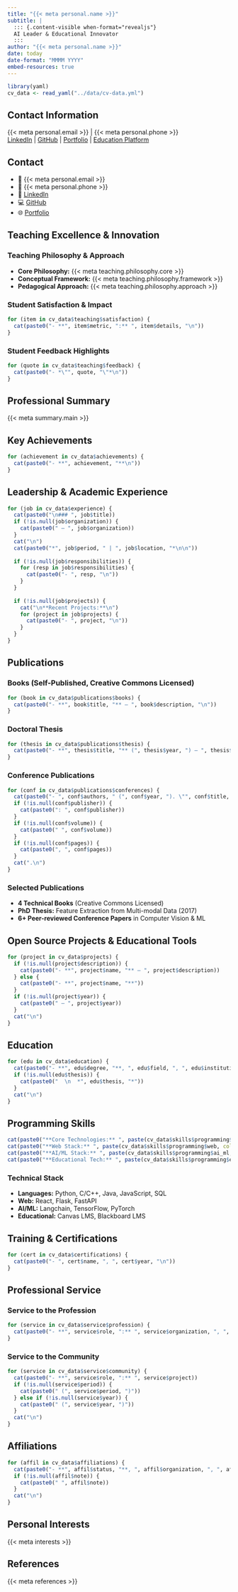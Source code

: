 ```yaml
---
title: "{{< meta personal.name >}}"
subtitle: |
  ::: {.content-visible when-format="revealjs"}
  AI Leader & Educational Innovator
  :::
author: "{{< meta personal.name >}}"
date: today
date-format: "MMMM YYYY"
embed-resources: true
---
```


```r
library(yaml)
cv_data <- read_yaml("../data/cv-data.yml")
```

::: {.content-visible unless-format="revealjs"}
## Contact Information

{{< meta personal.email >}} | {{< meta personal.phone >}}  
[LinkedIn]({{< meta personal.linkedin >}}) | [GitHub]({{< meta personal.github >}}) | [Portfolio]({{< meta personal.portfolio >}}) | [Education Platform]({{< meta personal.education_platform >}})
:::

::: {.content-visible when-format="revealjs"}
## Contact

- 📧 {{< meta personal.email >}}
- 📱 {{< meta personal.phone >}}
- 🔗 [LinkedIn]({{< meta personal.linkedin >}})
- 💻 [GitHub]({{< meta personal.github >}})
- 🌐 [Portfolio]({{< meta personal.portfolio >}})
:::

## Teaching Excellence & Innovation {.content-visible when-format="html"}

### Teaching Philosophy & Approach

- **Core Philosophy:** {{< meta teaching.philosophy.core >}}
- **Conceptual Framework:** {{< meta teaching.philosophy.framework >}}
- **Pedagogical Approach:** {{< meta teaching.philosophy.approach >}}

### Student Satisfaction & Impact

```r
for (item in cv_data$teaching$satisfaction) {
  cat(paste0("- **", item$metric, ":** ", item$details, "\n"))
}
```

### Student Feedback Highlights

```r
for (quote in cv_data$teaching$feedback) {
  cat(paste0("- *\"", quote, "\"*\n"))
}
```

## Professional Summary

{{< meta summary.main >}}

## Key Achievements

```r
for (achievement in cv_data$achievements) {
  cat(paste0("- **", achievement, "**\n"))
}
```

## Leadership & Academic Experience

```r
for (job in cv_data$experience) {
  cat(paste0("\n### ", job$title))
  if (!is.null(job$organization)) {
    cat(paste0(" — ", job$organization))
  }
  cat("\n")
  cat(paste0("*", job$period, " | ", job$location, "*\n\n"))
  
  if (!is.null(job$responsibilities)) {
    for (resp in job$responsibilities) {
      cat(paste0("- ", resp, "\n"))
    }
  }
  
  if (!is.null(job$projects)) {
    cat("\n**Recent Projects:**\n")
    for (project in job$projects) {
      cat(paste0("- ", project, "\n"))
    }
  }
}
```

## Publications

::: {.content-visible unless-format="revealjs"}
### Books (Self-Published, Creative Commons Licensed)

```r
for (book in cv_data$publications$books) {
  cat(paste0("- **", book$title, "** – ", book$description, "\n"))
}
```

### Doctoral Thesis

```r
for (thesis in cv_data$publications$thesis) {
  cat(paste0("- **", thesis$title, "** (", thesis$year, ") – ", thesis$type, ", ", thesis$fields, ". ", thesis$description, "\n"))
}
```

### Conference Publications

```r
for (conf in cv_data$publications$conferences) {
  cat(paste0("- ", conf$authors, " (", conf$year, "). \"", conf$title, ".\" *", conf$venue, "*, ", conf$location))
  if (!is.null(conf$publisher)) {
    cat(paste0(": ", conf$publisher))
  }
  if (!is.null(conf$volume)) {
    cat(paste0(" ", conf$volume))
  }
  if (!is.null(conf$pages)) {
    cat(paste0(", ", conf$pages))
  }
  cat(".\n")
}
```
:::

::: {.content-visible when-format="revealjs"}
### Selected Publications

- **4 Technical Books** (Creative Commons Licensed)
- **PhD Thesis:** Feature Extraction from Multi-modal Data (2017)
- **6+ Peer-reviewed Conference Papers** in Computer Vision & ML
:::

## Open Source Projects & Educational Tools

```r
for (project in cv_data$projects) {
  if (!is.null(project$description)) {
    cat(paste0("- **", project$name, "** – ", project$description))
  } else {
    cat(paste0("- **", project$name, "**"))
  }
  if (!is.null(project$year)) {
    cat(paste0(" – ", project$year))
  }
  cat("\n")
}
```

## Education

```r
for (edu in cv_data$education) {
  cat(paste0("- **", edu$degree, "**, ", edu$field, ", ", edu$institution, ", ", edu$year))
  if (!is.null(edu$thesis)) {
    cat(paste0("  \n  *", edu$thesis, "*"))
  }
  cat("\n")
}
```

## Programming Skills

::: {.content-visible unless-format="revealjs"}
```r
cat(paste0("**Core Technologies:** ", paste(cv_data$skills$programming$core, collapse=" • "), "\n"))
cat(paste0("**Web Stack:** ", paste(cv_data$skills$programming$web, collapse=" • "), "\n"))
cat(paste0("**AI/ML Stack:** ", paste(cv_data$skills$programming$ai_ml, collapse=" • "), "\n"))
cat(paste0("**Educational Tech:** ", paste(cv_data$skills$programming$educational, collapse=" • "), "\n"))
```
:::

::: {.content-visible when-format="revealjs"}
### Technical Stack

- **Languages:** Python, C/C++, Java, JavaScript, SQL
- **Web:** React, Flask, FastAPI
- **AI/ML:** Langchain, TensorFlow, PyTorch
- **Educational:** Canvas LMS, Blackboard LMS
:::

## Training & Certifications {.content-visible unless-format="revealjs"}

```r
for (cert in cv_data$certifications) {
  cat(paste0("- ", cert$name, ", ", cert$year, "\n"))
}
```

## Professional Service {.content-visible unless-format="revealjs"}

### Service to the Profession

```r
for (service in cv_data$service$profession) {
  cat(paste0("- **", service$role, ":** ", service$organization, ", ", service$year, "\n"))
}
```

### Service to the Community

```r
for (service in cv_data$service$community) {
  cat(paste0("- **", service$role, ":** ", service$project))
  if (!is.null(service$period)) {
    cat(paste0(" (", service$period, ")"))
  } else if (!is.null(service$year)) {
    cat(paste0(" (", service$year, ")"))
  }
  cat("\n")
}
```

## Affiliations {.content-visible unless-format="revealjs"}

```r
for (affil in cv_data$affiliations) {
  cat(paste0("- **", affil$status, "**, ", affil$organization, ", ", affil$year))
  if (!is.null(affil$note)) {
    cat(paste0(" ", affil$note))
  }
  cat("\n")
}
```

## Personal Interests {.content-visible unless-format="revealjs"}

{{< meta interests >}}

## References

{{< meta references >}}
